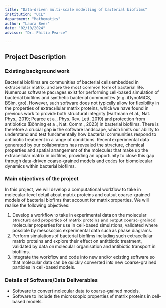 ```yaml
---
title: "Data-driven multi-scale modelling of bacterial biofilms"
institution: "UCL"
department: "Mathematics"
author: "Laura Beer"
date: "02/10/2024"
advisor: "Dr. Philip Pearce"

---
```

## Project Description

### Existing background work

Bacterial biofilms are communities of bacterial cells embedded in extracellular matrix, and are the most common form of bacterial life. Numerous software packages exist for performing cell-based simulation of bacterial biofilms and synthetic bacterial communities (e.g. iDynoMiCS, BSim, gro). However, such software does not typically allow for flexibility in the properties of extracellular matrix proteins, which we have found in previous work to provide both structural integrity (Hartmann et al., Nat. Phys., 2019; Pearce et al., Phys. Rev. Lett. 2019) and protection from antibiotics (Böhning et al., Nat. Comm., 2023) in bacterial biofilms. There is therefore a crucial gap in the software landscape, which limits our ability to understand and test fundamentally how bacterial communities respond to antibiotic treatment in a range of conditions. Recent experimental data generated by our collaborators has revealed the structure, chemical properties and spatial arrangement of the molecules that make up the extracellular matrix in biofilms, providing an opportunity to close this gap through data-driven coarse-grained models and codes for biomolecular dynamics within bacterial biofilms.

### Main objectives of the project

In this project, we will develop a computational workflow to take in molecular-level detail about matrix proteins and output coarse-grained models of bacterial biofilms that account for matrix properties. We will realise the following objectives:

1. Develop a workflow to take in experimental data on the molecular structure and properties of matrix proteins and output coarse-grained molecular properties for use in cell-based simulations, validated where possible by mesoscopic experimental data such as phase diagrams.
2. Perform simulations of bacterial biofilms including such extracellular matrix proteins and explore their effect on antitbiotic treatment, validated by data on molecular organisation and antibiotic transport in biofilms.
3. Integrate the workflow and code into new and/or existing software so that molecular data can be quickly converted into new coarse-grained particles in cell-based models.

### Details of Software/Data Deliverables

- Software to convert molecular data to coarse-grained models.
- Software to include the microscopic properties of matrix proteins in cell-based models.
